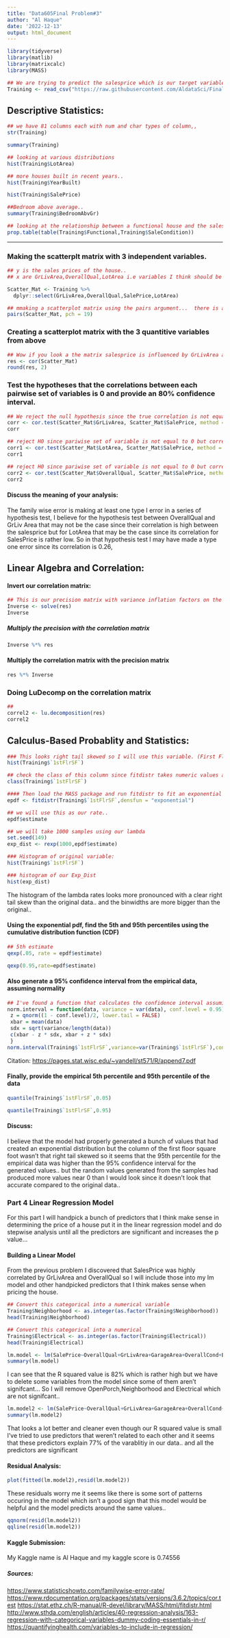 ---
title: "Data605Final Problem#3"
author: "Al Haque"
date: '2022-12-13'
output: html_document
---

```{r}
library(tidyverse)
library(matlib)
library(matrixcalc)
library(MASS)
```

```{r}
## We are trying to predict the salesprice which is our target variable everything else can be used for our predictors.. 
Training <- read_csv("https://raw.githubusercontent.com/AldataSci/FinalProject-2-605-/main/train.csv",show_col_types = FALSE)
```

## Descriptive Statistics:
```{r}
## we have 81 columns each with num and char types of column,,
str(Training)
```

```{r}
summary(Training)
```
```{r}
## looking at various distributions
hist(Training$LotArea)
```
```{r} 
## more houses built in recent years.. 
hist(Training$YearBuilt)
```

```{r}
hist(Training$SalePrice)
```


```{r}
##Bedroom above average..
summary(Training$BedroomAbvGr)
```

```{r}
## looking at the relationship between a functional house and the sales condition.. lors of partial sales and typ functionality rating
prop.table(table(Training$Functional,Training$SaleCondition))

```

------
### Making the scatterplt matrix with 3 independent variables.

```{r}
## y is the sales prices of the house..
## x are GrLivArea,OverallQual,LotArea i.e variables I think should be correlated.. 

Scatter_Mat <- Training %>%
  dplyr::select(GrLivArea,OverallQual,SalePrice,LotArea) 

```

```{r}
## mmaking a scatterplot matrix using the pairs argument...  there is a correlation between GrLivArea and SalesPrice,same with OverallQual and SalesPrice.. 
pairs(Scatter_Mat, pch = 19)
```

### Creating a scatterplot matrix with the 3 quantitive variables from above

```{r}
## Wow if you look a the matrix salesprice is influenced by GrLivArea and OverallQual but not by LotArea which I think is weird..
res <- cor(Scatter_Mat)
round(res, 2)
```

### Test the hypotheses that the correlations between each pairwise set of variables is 0 and provide an 80% confidence interval.


```{r} 
## We reject the null hypothesis since the true correlation is not equal to 0 but correlation is 0.70
corr <- cor.test(Scatter_Mat$GrLivArea, Scatter_Mat$SalePrice, method = "pearson",conf.level = 0.80)
corr
```

```{r}
## reject H0 since pariwise set of variable is not equal to 0 but correlation is 0.26
corr1 <- cor.test(Scatter_Mat$LotArea, Scatter_Mat$SalePrice, method = "pearson",conf.level = 0.80)
corr1
```

```{r}
## reject H0 since pariwise set of variable is not equal to 0 but correlation is 0.79
corr2 <- cor.test(Scatter_Mat$OverallQual, Scatter_Mat$SalePrice, method = "pearson",conf.level = 0.80)
corr2
```
#### Discuss the meaning of your analysis:
The family wise error is making at least one type I error in a series of hypothesis test, I believe for the hypothesis test between OverallQual and GrLiv Area that may not be the case since their correlation is high between the salesprice but for LotArea that may be the case since its correlation for SalesPrice is rather low. So in that hypothesis test I may have made a type one error since its correlation is 0.26,



## Linear Algebra and Correlation:

#### Invert our correlation matrix:

```{r} 
## This is our precision matrix with variance inflation factors on the diag (according to the problem)
Inverse <- solve(res)
Inverse
```

##### Multiply the precision with the correlation matrix

```{r}
Inverse %*% res
```

#### Multiply the correlation matrix with the precision matrix

```{r}
res %*% Inverse
```
### Doing LuDecomp on the correlation matrix

```{r}
##
correl2 <- lu.decomposition(res)
correl2
```

## Calculus-Based Probablity and Statistics:


```{r}
### This looks right tail skewed so I will use this variable. (First Floor Square Foot)
hist(Training$`1stFlrSF`)
```

```{r}
## check the class of this column since fitdistr takes numeric values and there was no zero values in this column.. 
class(Training$`1stFlrSF`)
```



```{r}
#### Then load the MASS package and run fitdistr to fit an exponential probability density function
epdf <- fitdistr(Training$`1stFlrSF`,densfun = "exponential")
```

```{r} 
## we will use this as our rate..
epdf$estimate
```


```{r}
## we will take 1000 samples using our lambda 
set.seed(149)
exp_dist <- rexp(1000,epdf$estimate)
```

```{r}
### Histogram of original variable:
hist(Training$`1stFlrSF`)
```

```{r}
### histogram of our Exp_Dist
hist(exp_dist)
```


The histogram of the lambda rates looks more pronounced with a clear right tail skew than the original data.. and the binwidths are more bigger than the original.. 


#### Using the exponential pdf, find the 5th and 95th percentiles using the cumulative distribution function (CDF)

```{r}
## 5th estimate
qexp(.05, rate = epdf$estimate)

```

```{r}
qexp(0.95,rate=epdf$estimate)
```
#### Also generate a 95% confidence interval from the empirical data, assuming normality
```{r}
## I've found a function that calculates the confidence interval assuming normality.. 
norm.interval = function(data, variance = var(data), conf.level = 0.95) {
 z = qnorm((1 - conf.level)/2, lower.tail = FALSE)
 xbar = mean(data)
 sdx = sqrt(variance/length(data))
 c(xbar - z * sdx, xbar + z * sdx)
 }
norm.interval(Training$`1stFlrSF`,variance=var(Training$`1stFlrSF`),conf.level = 0.95)

```
Citation: <https://pages.stat.wisc.edu/~yandell/st571/R/append7.pdf>

#### Finally, provide the empirical 5th percentile and 95th percentile of the data

```{r}
quantile(Training$`1stFlrSF`,0.05)
```
```{r}
quantile(Training$`1stFlrSF`,0.95)
```

#### Discuss:
I believe that the model had properly generated a bunch of values that had created an exponential distribution but the column of the first floor square foot wasn't that right tail skewed so it seems that the 95th percentile for the empirical data was higher than the 95% confidence interval for the generated values.. but the random values generated from the samples had produced more values near 0 than I would look since it doesn't look that accurate compared to the original data..



### Part 4 Linear Regression Model 

For this part I will handpick a bunch of predictors that I think make sense in determining the price of a house put it in the linear regression model and do stepwise analysis until all the predictors are significant and increases the p value...


#### Building a Linear Model

From the previous problem I discovered that SalesPrice was highly correlated by GrLivArea and OverallQual so I will include those into my lm model and other handpicked predictors that I think makes sense when pricing the house. 

```{r}
## Convert this categorical into a numerical variable
Training$Neighborhood <- as.integer(as.factor(Training$Neighborhood))
head(Training$Neighborhood)
```

```{r}
## Convert this categorical into a numerical 
Training$Electrical <- as.integer(as.factor(Training$Electrical))
head(Training$Electrical)
```



```{r}
lm.model <- lm(SalePrice~OverallQual+GrLivArea+GarageArea+OverallCond+BsmtUnfSF+YearBuilt+`1stFlrSF`+Electrical+Neighborhood+OpenPorchSF+WoodDeckSF+LotArea,data=Training)
summary(lm.model)
```
I can see that the R squared value is 82% which is rather high but we have to delete some variables from the model since some of them aren't signifcant...  So I will remove OpenPorch,Neighborhood and Electrical which are not signifcant..

```{r}
lm.model2 <- lm(SalePrice~OverallQual+GrLivArea+GarageArea+OverallCond+YearBuilt+`1stFlrSF`,data=Training)
summary(lm.model2)
```
That looks a lot better and cleaner even though our R squared value is small I've tried to use predictors that weren't related to each other and it seems that these predictors explain 77% of the varablitiy in our data.. and all the predictors are significant 



#### Residual Analysis:

```{r}
plot(fitted(lm.model2),resid(lm.model2))
```

These residuals worry me it seems like there is some sort of patterns occuring in the model which isn't a good sign that this model would be helpful and the model predicts around the same values.. 


```{r}
qqnorm(resid(lm.model2))
qqline(resid(lm.model2))
```


#### Kaggle Submission:

My Kaggle name is Al Haque and my kaggle score is 0.74556


##### Sources:

<https://www.statisticshowto.com/familywise-error-rate/>
<https://www.rdocumentation.org/packages/stats/versions/3.6.2/topics/cor.test>
<https://stat.ethz.ch/R-manual/R-devel/library/MASS/html/fitdistr.html>
<http://www.sthda.com/english/articles/40-regression-analysis/163-regression-with-categorical-variables-dummy-coding-essentials-in-r/>
<https://quantifyinghealth.com/variables-to-include-in-regression/>
